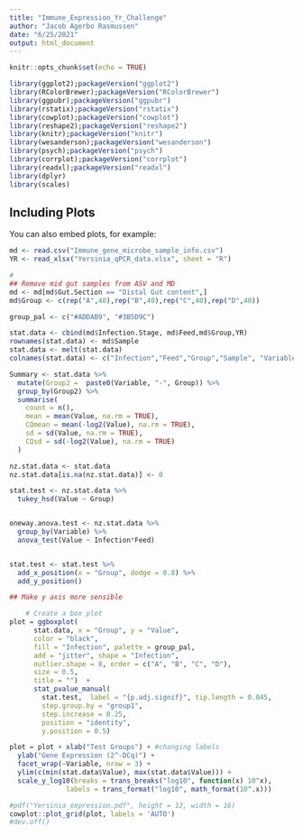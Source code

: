 ```yaml
---
title: "Immune_Expression_Yr_Challenge"
author: "Jacob Agerbo Rasmussen"
date: "6/25/2021"
output: html_document
---
```


```r
knitr::opts_chunk$set(echo = TRUE)
```

```r
library(ggplot2);packageVersion("ggplot2")
library(RColorBrewer);packageVersion("RColorBrewer")
library(ggpubr);packageVersion("ggpubr")
library(rstatix);packageVersion("rstatix")
library(cowplot);packageVersion("cowplot")
library(reshape2);packageVersion("reshape2")
library(knitr);packageVersion("knitr")
library(wesanderson);packageVersion("wesanderson")
library(psych);packageVersion("psych")
library(corrplot);packageVersion("corrplot")
library(readxl);packageVersion("readxl")
library(dplyr)
library(scales)
```

## Including Plots

You can also embed plots, for example:

```r
md <- read.csv("Immune_gene_microbe_sample_info.csv")
YR <- read_xlsx("Yersinia_qPCR_data.xlsx", sheet = "R")

#
## Remove mid gut samples from ASV and MD
md <- md[md$Gut.Section == "Distal Gut content",]
md$Group <- c(rep("A",40),rep("B",40),rep("C",40),rep("D",40))
```

```r
group_pal <- c("#ADDAB9", "#3B5D9C") 

stat.data <- cbind(md$Infection.Stage, md$Feed,md$Group,YR)
rownames(stat.data) <- md$Sample
stat.data <- melt(stat.data)
colnames(stat.data) <- c("Infection","Feed","Group","Sample", "Variable", "Value")

Summary <- stat.data %>%
  mutate(Group2 =  paste0(Variable, "-", Group)) %>%
  group_by(Group2) %>%
  summarise(
    count = n(),
    mean = mean(Value, na.rm = TRUE),
    CQmean = mean(-log2(Value), na.rm = TRUE),
    sd = sd(Value, na.rm = TRUE), 
    CQsd = sd(-log2(Value), na.rm = TRUE)
  )

nz.stat.data <- stat.data
nz.stat.data[is.na(nz.stat.data)] <- 0

stat.test <- nz.stat.data %>%
  tukey_hsd(Value ~ Group)


oneway.anova.test <- nz.stat.data %>%
  group_by(Variable) %>%
  anova_test(Value ~ Infection*Feed)


stat.test <- stat.test %>%
  add_x_position(x = "Group", dodge = 0.8) %>%
  add_y_position()

## Make y axis more sensible

    # Create a box plot
plot = ggboxplot(
      stat.data, x = "Group", y = "Value", 
      color = "black",
      fill = "Infection", palette = group_pal,
      add = "jitter", shape = "Infection",
      outlier.shape = 8, order = c("A", "B", "C", "D"),
      size = 0.5,
      title = "")  + 
      stat_pvalue_manual(
        stat.test,  label = "{p.adj.signif}", tip.length = 0.045,
        step.group.by = "group1",
        step.increase = 0.25,
        position = "identity", 
        y.position = 0.5)

plot = plot + xlab("Test Groups") + #changing labels
  ylab("Gene Expression (2^-DCq)") + 
  facet_wrap(~Variable, nrow = 3) + 
  ylim(c(min(stat.data$Value), max(stat.data$Value))) +
  scale_y_log10(breaks = trans_breaks("log10", function(x) 10^x),
              labels = trans_format("log10", math_format(10^.x)))


```
```r
#pdf("Yersinia_expression.pdf", height = 12, width = 16)
cowplot::plot_grid(plot, labels = 'AUTO')
#dev.off()
```

